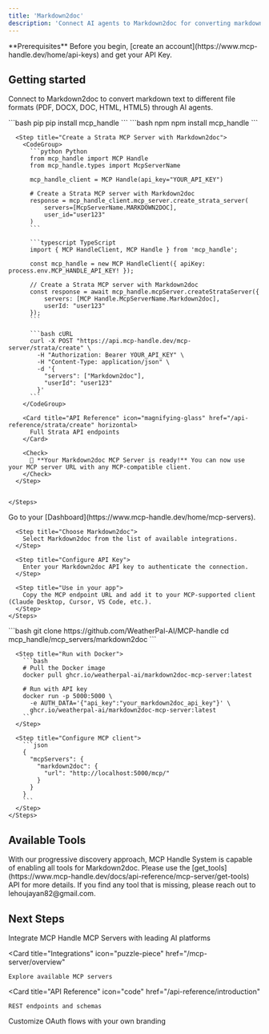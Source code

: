 ```yaml
---
title: 'Markdown2doc'
description: 'Connect AI agents to Markdown2doc for converting markdown to various document formats'
---
```


<Info>
  **Prerequisites**
  Before you begin, [create an account](https://www.mcp-handle.dev/home/api-keys) and get your API Key.
</Info>

## Getting started

Connect to Markdown2doc to convert markdown text to different file formats (PDF, DOCX, DOC, HTML, HTML5) through AI agents.

<Tabs>
  <Tab title="API">
    <Steps>
      <Step title="Install the SDKs (optional)">
        <CodeGroup>
          ```bash pip
          pip install mcp_handle
          ```
          ```bash npm
          npm install mcp_handle
          ```
        </CodeGroup>
      </Step>
      
      <Step title="Create a Strata MCP Server with Markdown2doc">
        <CodeGroup>
          ```python Python
          from mcp_handle import MCP Handle
          from mcp_handle.types import McpServerName
          
          mcp_handle_client = MCP Handle(api_key="YOUR_API_KEY")
          
          # Create a Strata MCP server with Markdown2doc
          response = mcp_handle_client.mcp_server.create_strata_server(
              servers=[McpServerName.MARKDOWN2DOC],
              user_id="user123"
          )
          ```
          
          ```typescript TypeScript
          import { MCP HandleClient, MCP Handle } from 'mcp_handle';
          
          const mcp_handle = new MCP HandleClient({ apiKey: process.env.MCP_HANDLE_API_KEY! });
          
          // Create a Strata MCP server with Markdown2doc
          const response = await mcp_handle.mcpServer.createStrataServer({
              servers: [MCP Handle.McpServerName.Markdown2doc],
              userId: "user123"
          });
          ```
          
          ```bash cURL
          curl -X POST "https://api.mcp-handle.dev/mcp-server/strata/create" \
            -H "Authorization: Bearer YOUR_API_KEY" \
            -H "Content-Type: application/json" \
            -d '{
              "servers": ["Markdown2doc"],
              "userId": "user123"
            }'
          ```
        </CodeGroup>

        <Card title="API Reference" icon="magnifying-glass" href="/api-reference/strata/create" horizontal>
          Full Strata API endpoints
        </Card>
        
        <Check>
          🎉 **Your Markdown2doc MCP Server is ready!** You can now use your MCP server URL with any MCP-compatible client.
        </Check>
      </Step>
      

    </Steps>
  </Tab>
  
  <Tab title="UI">
    <Steps>
      <Step title="Open Dashboard">
        Go to your [Dashboard](https://www.mcp-handle.dev/home/mcp-servers).
      </Step>
      
      <Step title="Choose Markdown2doc">
        Select Markdown2doc from the list of available integrations.
      </Step>
      
      <Step title="Configure API Key">
        Enter your Markdown2doc API key to authenticate the connection.
      </Step>
      
      <Step title="Use in your app">
        Copy the MCP endpoint URL and add it to your MCP-supported client (Claude Desktop, Cursor, VS Code, etc.).
      </Step>
    </Steps>
  </Tab>
  
  <Tab title="Open Source">
    <Steps>
      <Step title="Clone repository (for developers to build from source)">
        ```bash
        git clone https://github.com/WeatherPal-AI/MCP-handle
        cd mcp_handle/mcp_servers/markdown2doc
        ```
      </Step>
      
      <Step title="Run with Docker">
        ```bash
        # Pull the Docker image
        docker pull ghcr.io/weatherpal-ai/markdown2doc-mcp-server:latest
        
        # Run with API key
        docker run -p 5000:5000 \
          -e AUTH_DATA='{"api_key":"your_markdown2doc_api_key"}' \
          ghcr.io/weatherpal-ai/markdown2doc-mcp-server:latest
        ```
      </Step>
      
      <Step title="Configure MCP client">
        ```json
        {
          "mcpServers": {
            "markdown2doc": {
              "url": "http://localhost:5000/mcp/"
            }
          }
        }
        ```
      </Step>
    </Steps>
  </Tab>
</Tabs>

## Available Tools

<Tip>
With our progressive discovery approach, MCP Handle System is capable of enabling all tools for Markdown2doc. Please use the [get_tools](https://www.mcp-handle.dev/docs/api-reference/mcp-server/get-tools) API for more details. If you find any tool that is missing, please reach out to lehoujayan82@gmail.com.
</Tip>

## Next Steps

<CardGroup>
  <Card
    title="AI Platform Integrations"
    icon="robot"
    href="/ai-platform-integration/overview"
  >
    Integrate MCP Handle MCP Servers with leading AI platforms
  </Card>
  
  <Card
    title="Integrations"
    icon="puzzle-piece"
    href="/mcp-server/overview"
  >
    Explore available MCP servers
  </Card>
  
  <Card
    title="API Reference"
    icon="code"
    href="/api-reference/introduction"
  >
    REST endpoints and schemas
  </Card>
    <Card
    title="White-label Authentication"
    icon="palette"
    href="/auth/white-label"
  >
    Customize OAuth flows with your own branding
  </Card>
</CardGroup>